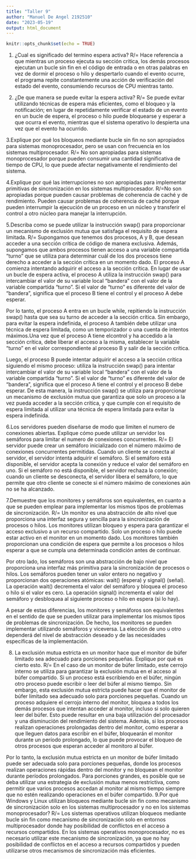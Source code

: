 ---
title: "Taller 9"
author: "Manuel De Angel 2192510"
date: "2023-05-19"
output: html_document
---

```{r setup, include=FALSE}
knitr::opts_chunk$set(echo = TRUE)
```

1. ¿Cual es significado del termino espera activa?
R/=  Hace referencia a que mientras un proceso ejecuta su sección critica, los demás procesos ejecutan un bucle sin fin en el código de entrada o en otras palabras en vez de dormir el proceso o hilo y despertarlo cuando el evento ocurre, el programa repite constantemente una acción de verificación del estado del evento, consumiendo recursos de CPU mientras tanto.

2. ¿De que manera se puede evitar la espera activa?
R/= Se puede evitar utilizando técnicas de espera más eficientes, como el bloqueo y la notificación;
en lugar de repetidamente verificar el estado de un evento en un bucle de espera, el proceso o hilo puede bloquearse y esperar a que ocurra el evento, mientras que el sistema operativo lo despierta una vez que el evento ha ocurrido.

3.Explique por qué los bloqueos mediante bucle sin fin no son apropiados para sistemas
monoprocesador, pero se usan con frecuencia en los sistemas multiprocesador.
R/= No son apropiadas para sistemas monoprocesador porque pueden consumir una cantidad significativa de tiempo de CPU, lo que puede afectar negativamente el rendimiento del sistema.

4.Explique por qué las interrupciones no son apropiadas para implementar primitivas de
sincronización en los sistemas multiprocesador.
R/=No son apropiadas porque pueden causar problemas de coherencia de caché y de rendimiento. Pueden causar problemas de coherencia de caché porque pueden interrumpir la ejecución de un proceso en un núcleo y transferir el control a otro núcleo para manejar la interrupción.

5.Describa como se puede utilizar la instrucción swap() para proporcionar un mecanismo de
exclusión mutua que satisfaga el requisito de espera limitada.
R/= Supongamos que tenemos dos procesos, A y B, que desean acceder a una sección crítica de código de manera exclusiva. Además, supongamos que ambos procesos tienen acceso a una variable compartida "turno" que se utiliza para determinar cuál de los dos procesos tiene derecho a acceder a la sección crítica en un momento dado.
El proceso A comienza intentando adquirir el acceso a la sección crítica. En lugar de usar un bucle de espera activa, el proceso A utiliza la instrucción swap() para intercambiar el valor de su variable local "bandera" con el valor de la variable compartida "turno". Si el valor de "turno" es diferente del valor de "bandera", significa que el proceso B tiene el control y el proceso A debe esperar. 

Por lo tanto, el proceso A entra en un bucle while, repitiendo la instrucción swap() hasta que sea su turno de acceder a la sección crítica. Sin embargo, para evitar la espera indefinida, el proceso A también debe utilizar una técnica de espera limitada, como un temporizador o una cuenta de intentos máximos.Una vez que el proceso A tiene elcontrol y ha accedido a la sección crítica, debe liberar el acceso a la misma, establecer la variable "turno" en el valor correspondiente al proceso B y salir de la sección crítica. 

Luego, el proceso B puede intentar adquirir el acceso a la sección crítica siguiendo el mismo proceso: utiliza la instrucción swap() para intentar intercambiar el valor de su variable local "bandera" con el valor de la variable compartida "turno". Si el valor de "turno" es diferente del valor de "bandera", significa que el proceso A tiene el control y el proceso B debe esperar. De esta manera, la instrucción swap() se utiliza para proporcionar un mecanismo de exclusión mutua que garantiza que solo un proceso a la vez pueda acceder a la sección crítica, y que cumple con el requisito de espera limitada al utilizar una técnica de espera limitada para evitar la espera indefinida.

6.Los servidores pueden diseñarse de modo que limiten el numero de conexiones abiertas.
Explique cómo puede utilizar un servidor los semáforos para limitar el numero de conexiones
concurrentes.
R/= El servidor puede crear un semáforo inicializado con el número máximo de conexiones concurrentes permitidas. Cuando un cliente se conecta al servidor, el servidor intenta adquirir el semáforo. Si el semáforo está disponible, el servidor acepta la conexión y reduce el valor del semáforo en uno. Si el semáforo no está disponible, el servidor rechaza la conexión; cuando un cliente se desconecta, el servidor libera el semáforo, lo que permite que otro cliente se conecte si el número máximo de conexiones aún no se ha alcanzado.

7.Demuestre que los monitores y semáforos son equivalentes, en cuanto a que se pueden emplear
para implementar los mismos tipos de problemas de sincronización.
R/= Un monitor es una abstracción de alto nivel que proporciona una interfaz segura y sencilla para la sincronización de procesos o hilos. Los monitores utilizan bloqueo y espera para garantizar el acceso exclusivo a un recurso compartido. Solo un proceso o hilo puede estar activo en el monitor en un momento dado. Los monitores también proporcionan una condición de espera que permite a los procesos o hilos esperar a que se cumpla una determinada condición antes de continuar.

Por otro lado, los semáforos son una abstracción de bajo nivel que proporciona una interfaz más primitiva para la sincronización de procesos o hilos. Los semáforos pueden tener un valor entero no negativo y proporcionan dos operaciones atómicas: wait() (espera) y signal() (señal). La operación wait() decrementa el valor del semáforo y bloquea el proceso o hilo si el valor es cero. La operación signal() incrementa el valor del semáforo y desbloquea al siguiente proceso o hilo en espera (si lo hay).

A pesar de estas diferencias, los monitores y semáforos son equivalentes en el sentido de que se pueden utilizar para implementar los mismos tipos de problemas de sincronización. De hecho, los monitores se pueden implementar utilizando semáforos y viceversa. La elección de uno u otro dependerá del nivel de abstracción deseado y de las necesidades específicas de la implementación.

8. La exclusión mutua estricta en un monitor hace que el monitor de búfer limitado sea adecuado
para porciones pequeñas. Explique por qué es cierto esto.
R/= En el caso de un monitor de búfer limitado, este cerrojo interno se utiliza para garantizar la exclusión mutua en el acceso al búfer compartido. Si un proceso está escribiendo en el búfer, ningún otro proceso puede escribir o leer del búfer al mismo tiempo.
Sin embargo, esta exclusión mutua estricta puede hacer que el monitor de búfer limitado sea adecuado solo para porciones pequeñas. Cuando un proceso adquiere el cerrojo interno del monitor, bloquea a todos los demás procesos que intentan acceder al monitor, incluso si solo quieren leer del búfer. Esto puede resultar en una baja utilización del procesador y una disminución del rendimiento del sistema.
Además, si los procesos realizan operaciones prolongadas dentro del monitor, como esperar a que lleguen datos para escribir en el búfer, bloquearán el monitor durante un período prolongado, lo que puede provocar el bloqueo de otros procesos que esperan acceder al monitoro al búfer.

Por lo tanto, la exclusión mutua estricta en un monitor de búfer limitado puede ser adecuada solo para porciones pequeñas, donde los procesos realizan operaciones rápidas dentro del monitor y no bloquean el monitor durante períodos prolongados. Para porciones grandes, es posible que se deba utilizar una estrategia de exclusión mutua menos restrictiva, como permitir que varios procesos accedan al monitor al mismo tiempo siempre que no estén realizando operaciones en el búfer compartido.
9.Por qué Windows y Linux utilizan bloqueos mediante bucle sin fin como mecanismo de
sincronización solo en los sistemas multiprocesador y no en los sistemas monoprocesador? 
R/= Los sistemas operativos utilizan bloqueos mediante bucle sin fin como mecanismo de sincronización solo en entornos multiprocesador donde hay posibilidad de conflictos en el acceso a recursos compartidos. En los sistemas operativos monoprocesador, no es necesario utilizar este mecanismo de sincronización, ya que no hay posibilidad de conflictos en el acceso a recursos compartidos y pueden utilizarse otros mecanismos de sincronización más eficientes.